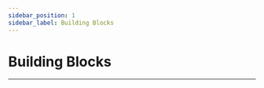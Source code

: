 ```yaml
---
sidebar_position: 1
sidebar_label: Building Blocks
---
```






# Building Blocks
---

<cardbox>
  <card
    href="./nezhaa-inventors-kit/"
    title="Nezhaa Inventors Kit"
    description="36 in 1 Nezha-A Inventor's kit for Arduino is based on Nezha-A master box. It contains several sensors and modules, including an OLED display, potentiometer, ultrasonic sound sensor, two buttons, dual line-tracking sensor, and etc. It also contains more than 300 building blocks. We have paired this kit with 36 interesting cases and detailed block assembly diagrams. It allows children to experience the fun of exploring building structures while learning to program and fully stimulates their creativity and imagination.Follow us and start with the 36 in 1 Nezha-A Inventor's kit for Arduino and let every child become an inventor!"
    img={'https://wiki-media-ef.oss-cn-hongkong.aliyuncs.com/i18n/en/docusaurus-plugin-content-docs/current/arduino/building-blocks/nezhaa-inventors-kit/images/36-in-1-nezhaa-inventors-kit-icon.png'}
  />
</cardbox>
